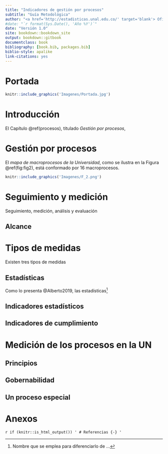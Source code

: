 ```yaml
--- 
title: "Indicadores de gestión por procesos"
subtitle: "Guía Metodológica"
author: "<a href='http://estadisticas.unal.edu.co/' target='blank'> Oficina Nacional de Estadística</a> </br> <a href='http://siga.unal.edu.co/' target='blank'> Sistema Integrado de Gestión - SIGA</a>" 
#date: "`r format(Sys.Date(), 'Año %Y')`"
date: "Versión 1.0"
site: bookdown::bookdown_site
output: bookdown::gitbook
documentclass: book
bibliography: [book.bib, packages.bib]
biblio-style: apalike
link-citations: yes
---
```


# Portada {-}


```r
knitr::include_graphics('Imagenes/Portada.jpg')
```


<!--chapter:end:index.Rmd-->

# Introducción {- #intro}

El Capítulo \@ref(procesos), titulado _Gestión por procesos_, 

<!--chapter:end:01-Introducción.Rmd-->

# Gestión por procesos {#procesos}

El *mapa de macroprocesos de la Universidad*, como se ilustra en la Figura \@ref(fig:fig2), está conformado por 16 macroprocesos.

```r

knitr::include_graphics('Imagenes/F_2.png')

```

<!--chapter:end:02-Procesos.Rmd-->

# Seguimiento y medición {#medicion}

Seguimiento, medición, análisis y evaluación

## Alcance



<!--chapter:end:03-Seguimiento.Rmd-->

# Tipos de medidas {#medidas}

Existen tres tipos de medidas

## Estadísticas

Como lo presenta @Alberto2019, las estadísticas^[Nombre que se emplea para diferenciarlo de ...] 

## Indicadores estadísticos
## Indicadores de cumplimiento



<!--chapter:end:04-Medidas.Rmd-->

# Medición de los procesos en la UN {#indicadoresUN}

## Principios
## Gobernabilidad
## Un proceso especial

<!--chapter:end:05-MedicionUN.Rmd-->

# Anexos {-}

<!--chapter:end:06-Anexos.Rmd-->

`r if (knitr::is_html_output()) '
# Referencias {-}
'`

<!--chapter:end:07-Referencias.Rmd-->

